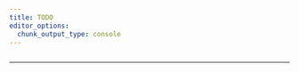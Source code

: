 ```yaml
---
title: TODO
editor_options: 
  chunk_output_type: console
---
```


```r
```

*********************************************************************


